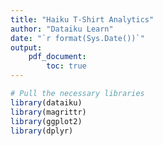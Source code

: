 ```yaml
---
title: "Haiku T-Shirt Analytics"
author: "Dataiku Learn"
date: "`r format(Sys.Date())`"
output:
    pdf_document:
        toc: true
---
```

```r
# Pull the necessary libraries
library(dataiku)
library(magrittr)
library(ggplot2)
library(dplyr)
```